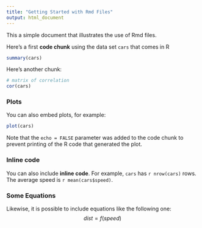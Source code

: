```yaml
---
title: "Getting Started with Rmd Files"
output: html_document
---
```


This a simple document that illustrates the use of Rmd files.

Here's a first __code chunk__ using the data set `cars` that comes in R

```r
summary(cars)
```

Here's another chunk:

```r
# matrix of correlation
cor(cars)
```


### Plots

You can also embed plots, for example:

```r
plot(cars)
```

Note that the `echo = FALSE` parameter was added to the code chunk to prevent printing of the R code that generated the plot.


### Inline code

You can also include __inline code__. For example, `cars` has `r nrow(cars)`
rows. The average speed is `r mean(cars$speed)`.


### Some Equations

Likewise, it is possible to include equations like the following one:
$$
dist = f(speed)
$$



